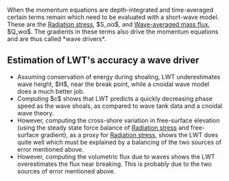 When the momentum equations are depth-integrated and time-averaged certain terms remain which need to be evaluated with a short-wave model. These are the [[Radiation stress]], $S_αα$, and [[Wave-averaged mass flux]], $Q_wα$. The gradients in these terms also drive the momentum equations and are thus called *wave drivers*.

== Estimation of LWT's accuracy a wave driver ==
* Assuming conservation of energy during shoaling, LWT underestimates wave height, $H$, near the break point, while a cnoidal wave model does a much better job.
* Computing $c$ shows that LWT predicts a quickly decreasing phase speed as the wave shoals, as compared to wave tank data and a cnoidal wave theory.
* However, computing the cross-shore variation in free-surface elevation (using the steady state force balance of [[Radiation stress]] and free-surface gradient), as a proxy for [[Radiation stress]], shows the LWT does quite well which must be explained by a balancing of the two sources of error mentioned above.
* However, computing the volumetric flux due to waves shows the LWT overestimates the flux near breaking. This is probably due to the two sources of error mentioned above.

